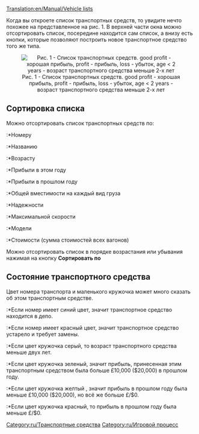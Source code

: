 [[Translation:en/Manual/Vehicle lists]]


Когда вы откроете список транспортных средств, то увидите нечто похожее на представленное на рис. 1. В верхней части окна можно отсортировать список, посередине находится сам список, а внизу есть кнопки, которые позволяют построить новое транспортное средство того же типа.

<center>[[File:en/Vehicle list.png|center|frame|Рис. 1 - Список транспортных средств. good profit - хорошая прибыль, profit - прибыль, loss - убыток, age < 2 years - возраст транспортного средства меньше 2-х лет]]</center>

==Сортировка списка==

Можно отсортировать список транспортных средств по:
:*Номеру
:*Названию
:*Возрасту
:*Прибыли в этом году
:*Прибыли в прошлом году
:*Общей вместимости на каждый вид груза
:*Надежности
:*Максимальной скорости
:*Модели
:*Стоимости (сумма стоимостей всех вагонов)

Можно отсортировать список в порядке возрастания или убывания нажимая на кнопку '''Сортировать по'''

==Состояние транспортного средства==
Цвет номера транспорта и маленького кружочка может много сказать об этом транспортным средстве.
:*Если номер имеет синий цвет, значит транспортное средство находится в депо.
:*Если номер имеет красный цвет, значит транспортное средство устарело и требует замены.

:*Если цвет кружочка серый, то возраст транспортного средства меньше двух лет.
:*Если цвет кружочка зеленый, значит прибыль, принесенная этим транспортным средством была больше £10,000 ($20,000) в прошлом году.
:*Если цвет кружочка желтый , значит прибыль в прошлом году была меньше £10,000 ($20,000), но всё же больше £/$0.
:*Если цвет кружочка красный, то прибыль в прошлом году была меньше £/$0.

[[Category:ru/Транспортные средства]]
[[Category:ru/Игровой процесс]]